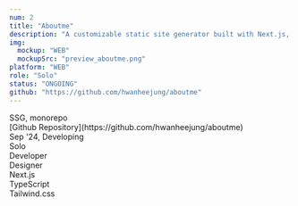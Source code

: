 ```yaml
---
num: 2
title: "Aboutme"
description: "A customizable static site generator built with Next.js, designed to create and showcase personal portfolios effortlessly."
img:
  mockup: "WEB"
  mockupSrc: "preview_aboutme.png"
platform: "WEB"
role: "Solo"
status: "ONGOING"
github: "https://github.com/hwanheejung/aboutme"
---
```


<Section>
  <Section.Header title="Project Overview" subTitle="process highlights" />
  <Section.Table>
    <OverviewItem title="Focus">
      SSG, monorepo <br />
    </OverviewItem>
    <OverviewItem title="Links">
      [Github Repository](https://github.com/hwanheejung/aboutme) <br />
    </OverviewItem>
  </Section.Table>
  <Section.Divider />
  <Section.Table>
    <OverviewItem title="Timeline & Status">
      Sep '24, Developing <br />
    </OverviewItem>
    <OverviewItem title="Team">
      Solo <br />
    </OverviewItem>
    <OverviewItem title="Responsibilities">
      Developer <br />
      Designer <br />
    </OverviewItem>
    <OverviewItem title="Tech Stack">
      Next.js <br />
      TypeScript <br />
      Tailwind.css <br />
    </OverviewItem>
  </Section.Table>
</Section>

<br />
<br />
